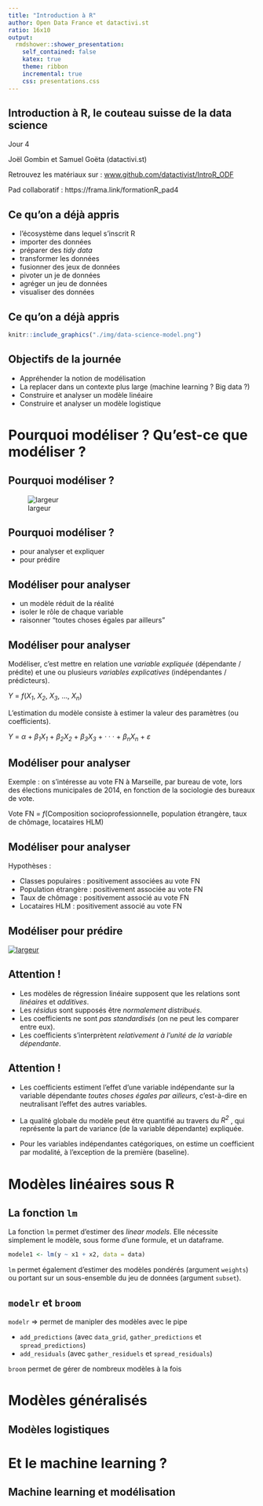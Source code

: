 ```yaml
---
title: "Introduction à R"
author: Open Data France et datactivi.st
ratio: 16x10
output:
  rmdshower::shower_presentation:
    self_contained: false 
    katex: true
    theme: ribbon
    incremental: true
    css: presentations.css
---
```


## Introduction à R, le couteau suisse de la data science 


<p></p>
<p></p>
Jour 4
<p></p><p></p><p>
Joël Gombin et Samuel Goëta (datactivi.st)
</p>
<p>
Retrouvez les matériaux sur : [www.github.com/datactivist/IntroR_ODF](www.github.com/datactivist/IntroR_ODF)
</p>

<p>
Pad collaboratif : https://frama.link/formationR_pad4
</p>

## Ce qu'on a déjà appris 

- l'écosystème dans lequel s'inscrit R
- importer des données
- préparer des *tidy data*
- transformer les données
- fusionner des jeux de données
- pivoter un je de données
- agréger un jeu de données
- visualiser des données

## Ce qu'on a déjà appris 

```r
knitr::include_graphics("./img/data-science-model.png")
```

## Objectifs de la journée

- Appréhender la notion de modélisation
- La replacer dans un contexte plus large (machine learning ? Big data ?)
- Construire et analyser un modèle linéaire
- Construire et analyser un modèle logistique

# Pourquoi modéliser ? Qu'est-ce que modéliser ?

## Pourquoi modéliser ?

![largeur](./img/Hibbs.jpg)

## Pourquoi modéliser ?

- pour analyser et expliquer
- pour prédire

## Modéliser pour analyser

- un modèle réduit de la réalité
- isoler le rôle de chaque variable
- raisonner "toutes choses égales par ailleurs"

## Modéliser pour analyser

Modéliser, c’est mettre en relation une *variable expliquée*
(dépendante / prédite) et une ou plusieurs *variables explicatives*
(indépendantes / prédicteurs).

*Y* = *f*(*X~1~*, *X~2~*, *X~3~*, ..., *X~n~*)

L’estimation du modèle consiste à estimer la valeur des paramètres
(ou coefficients).

*Y* = *α* + *β~1~X~1~* + *β~2~X~2~* + *β~3~X~3~* + · · · + *β~n~X~n~* + *ε*

## Modéliser pour analyser

Exemple : on s’intéresse au vote FN à Marseille, par bureau de vote,
lors des élections municipales de 2014, en fonction de la sociologie
des bureaux de vote.

Vote FN = *f*(Composition socioprofessionnelle, population étrangère, taux de chômage, locataires HLM)

## Modéliser pour analyser

Hypothèses :

- Classes populaires : positivement associées au vote FN
- Population étrangère : positivement associée au vote FN
- Taux de chômage : positivement associé au vote FN
- Locataires HLM : positivement associé au vote FN

## Modéliser pour prédire

[![largeur](./img/NateSilver.png)](http://projects.fivethirtyeight.com/2016-election-forecast/#plus)

## Attention !

- Les modèles de régression linéaire supposent que les relations
sont *linéaires* et *additives*.
- Les *résidus* sont supposés être *normalement distribués*.
- Les coefficients ne sont *pas standardisés* (on ne peut les
comparer entre eux).
- Les coefficients s’interprètent *relativement à l’unité de la variable dépendante*.

## Attention !

- Les coefficients estiment l’effet d’une variable indépendante
sur la variable dépendante *toutes choses égales par ailleurs*,
c’est-à-dire en neutralisant l’effet des autres variables.

- La qualité globale du modèle peut être quantifié au travers du
*R^2^* , qui représente la part de variance (de la variable
dépendante) expliquée.

- Pour les variables indépendantes catégoriques, on estime un
coefficient par modalité, à l’exception de la première
(baseline).

# Modèles linéaires sous R

## La fonction `lm` 

La fonction `lm` permet d’estimer des *linear models*.
Elle nécessite simplement le modèle, sous forme d’une formule, et
un dataframe.

```r

modele1 <- lm(y ~ x1 + x2, data = data)

```

`lm` permet également d’estimer des modèles pondérés (argument
`weights`) ou portant sur un sous-ensemble du jeu de données
(argument `subset`).

## `modelr` et `broom`

`modelr` => permet de manipler des modèles avec le pipe

- `add_predictions` (avec `data_grid`, `gather_predictions` et `spread_predictions`)
- `add_residuals` (avec `gather_residuels` et `spread_residuals`)

`broom` permet de gérer de nombreux modèles à la fois

# Modèles généralisés

## Modèles logistiques

# Et le machine learning ?

## Machine learning et modélisation

